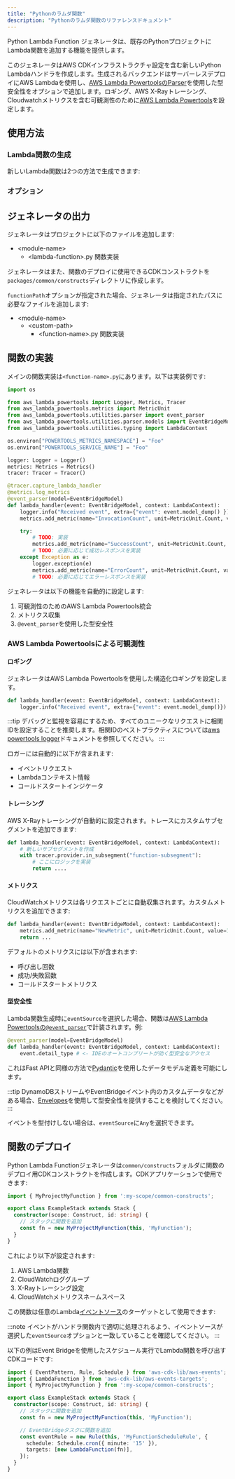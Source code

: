 ```yaml
---
title: "Pythonのラムダ関数"
description: "Pythonのラムダ関数のリファレンスドキュメント"
---
```





Python Lambda Function ジェネレータは、既存のPythonプロジェクトにLambda関数を追加する機能を提供します。

このジェネレータはAWS CDKインフラストラクチャ設定を含む新しいPython Lambdaハンドラを作成します。生成されるバックエンドはサーバーレスデプロイにAWS Lambdaを使用し、[AWS Lambda PowertoolsのParser](https://docs.powertools.aws.dev/lambda/python/latest/utilities/parser/)を使用した型安全性をオプションで追加します。ロギング、AWS X-Rayトレーシング、Cloudwatchメトリクスを含む可観測性のために[AWS Lambda Powertools](https://docs.powertools.aws.dev/lambda/python/latest/)を設定します。

## 使用方法

### Lambda関数の生成

新しいLambda関数は2つの方法で生成できます:

<RunGenerator generator="py#lambda-function" />

### オプション

<GeneratorParameters generator="py#lambda-function" />

## ジェネレータの出力

ジェネレータはプロジェクトに以下のファイルを追加します:

<FileTree>

- \<module-name>
  - \<lambda-function>.py 関数実装

</FileTree>

ジェネレータはまた、関数のデプロイに使用できるCDKコンストラクトを`packages/common/constructs`ディレクトリに作成します。

`functionPath`オプションが指定された場合、ジェネレータは指定されたパスに必要なファイルを追加します:

<FileTree>

- \<module-name>
  - \<custom-path>
    - \<function-name>.py 関数実装

</FileTree>

## 関数の実装

メインの関数実装は`<function-name>.py`にあります。以下は実装例です:

```python
import os

from aws_lambda_powertools import Logger, Metrics, Tracer
from aws_lambda_powertools.metrics import MetricUnit
from aws_lambda_powertools.utilities.parser import event_parser
from aws_lambda_powertools.utilities.parser.models import EventBridgeModel
from aws_lambda_powertools.utilities.typing import LambdaContext

os.environ["POWERTOOLS_METRICS_NAMESPACE"] = "Foo"
os.environ["POWERTOOLS_SERVICE_NAME"] = "Foo"

logger: Logger = Logger()
metrics: Metrics = Metrics()
tracer: Tracer = Tracer()

@tracer.capture_lambda_handler
@metrics.log_metrics
@event_parser(model=EventBridgeModel)
def lambda_handler(event: EventBridgeModel, context: LambdaContext):
    logger.info("Received event", extra={"event": event.model_dump() })
    metrics.add_metric(name="InvocationCount", unit=MetricUnit.Count, value=1)

    try:
        # TODO: 実装
        metrics.add_metric(name="SuccessCount", unit=MetricUnit.Count, value=1)
        # TODO: 必要に応じて成功レスポンスを実装
    except Exception as e:
        logger.exception(e)
        metrics.add_metric(name="ErrorCount", unit=MetricUnit.Count, value=1)
        # TODO: 必要に応じてエラーレスポンスを実装
```

ジェネレータは以下の機能を自動的に設定します:

1. 可観測性のためのAWS Lambda Powertools統合
2. メトリクス収集
3. `@event_parser`を使用した型安全性

### AWS Lambda Powertoolsによる可観測性

#### ロギング

ジェネレータはAWS Lambda Powertoolsを使用した構造化ロギングを設定します。

```python
def lambda_handler(event: EventBridgeModel, context: LambdaContext):
    logger.info("Received event", extra={"event": event.model_dump()})
```

:::tip
デバッグと監視を容易にするため、すべてのユニークなリクエストに相関IDを設定することを推奨します。相関IDのベストプラクティスについては[aws powertools logger](https://docs.powertools.aws.dev/lambda/python/2.22.0/core/logger/#setting-a-correlation-id)ドキュメントを参照してください。
:::

ロガーには自動的に以下が含まれます:
- イベントリクエスト
- Lambdaコンテキスト情報
- コールドスタートインジケータ

#### トレーシング

AWS X-Rayトレーシングが自動的に設定されます。トレースにカスタムサブセグメントを追加できます:

```python
def lambda_handler(event: EventBridgeModel, context: LambdaContext):
    # 新しいサブセグメントを作成
    with tracer.provider.in_subsegment("function-subsegment"):
        # ここにロジックを実装
        return ....
```

#### メトリクス

CloudWatchメトリクスは各リクエストごとに自動収集されます。カスタムメトリクスを追加できます:

```python
def lambda_handler(event: EventBridgeModel, context: LambdaContext):
    metrics.add_metric(name="NewMetric", unit=MetricUnit.Count, value=1)
    return ...
```

デフォルトのメトリクスには以下が含まれます:
- 呼び出し回数
- 成功/失敗回数
- コールドスタートメトリクス

#### 型安全性

Lambda関数生成時に`eventSource`を選択した場合、関数は[AWS Lambda Powertoolsの`@event_parser`](https://docs.powertools.aws.dev/lambda/python/latest/utilities/parser/)で計装されます。例:

```python {3}
@event_parser(model=EventBridgeModel)
def lambda_handler(event: EventBridgeModel, context: LambdaContext):
    event.detail_type # <- IDEのオートコンプリートが効く型安全なアクセス
```

これは<Link path="guides/fastapi">Fast API</Link>と同様の方法で[Pydantic](https://docs.pydantic.dev/latest/)を使用したデータモデル定義を可能にします。

:::tip
DynamoDBストリームやEventBridgeイベント内のカスタムデータなどがある場合、[Envelopes](https://docs.powertools.aws.dev/lambda/python/latest/utilities/parser/#envelopes)を使用して型安全性を提供することを検討してください。
:::

イベントを型付けしない場合は、`eventSource`に`Any`を選択できます。

## 関数のデプロイ

Python Lambda Functionジェネレータは`common/constructs`フォルダに関数のデプロイ用CDKコンストラクトを作成します。CDKアプリケーションで使用できます:

```ts
import { MyProjectMyFunction } from ':my-scope/common-constructs';

export class ExampleStack extends Stack {
  constructor(scope: Construct, id: string) {
    // スタックに関数を追加
    const fn = new MyProjectMyFunction(this, 'MyFunction');
  }
}
```

これにより以下が設定されます:
1. AWS Lambda関数
2. CloudWatchロググループ
3. X-Rayトレーシング設定
4. CloudWatchメトリクスネームスペース

この関数は任意のLambda[イベントソース](https://docs.powertools.aws.dev/lambda/python/latest/utilities/parser/)のターゲットとして使用できます:

:::note
イベントがハンドラ関数内で適切に処理されるよう、イベントソースが選択した`eventSource`オプションと一致していることを確認してください。
:::

以下の例はEvent Bridgeを使用したスケジュール実行でLambda関数を呼び出すCDKコードです:

```ts
import { EventPattern, Rule, Schedule } from 'aws-cdk-lib/aws-events';
import { LambdaFunction } from 'aws-cdk-lib/aws-events-targets';
import { MyProjectMyFunction } from ':my-scope/common-constructs';

export class ExampleStack extends Stack {
  constructor(scope: Construct, id: string) {
    // スタックに関数を追加
    const fn = new MyProjectMyFunction(this, 'MyFunction');

    // EventBridgeタスクに関数を追加
    const eventRule = new Rule(this, 'MyFunctionScheduleRule', {
      schedule: Schedule.cron({ minute: '15' }),
      targets: [new LambdaFunction(fn)],
    });
  }
}
```